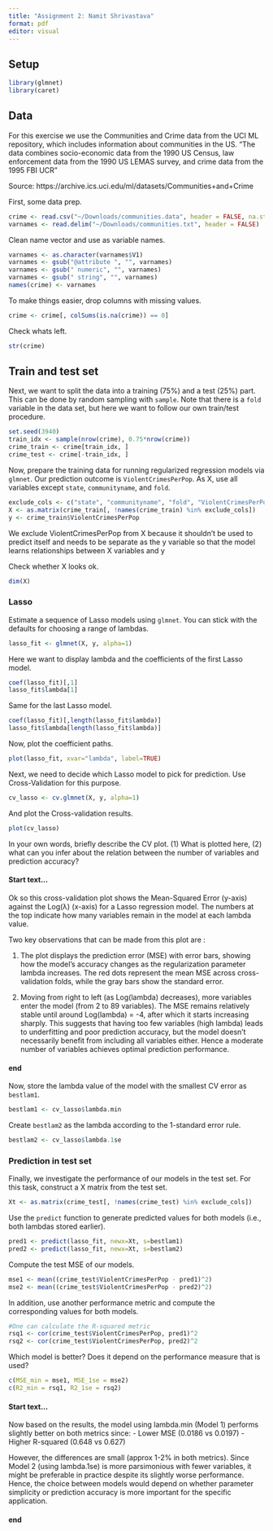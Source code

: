 ```yaml
---
title: "Assignment 2: Namit Shrivastava"
format: pdf
editor: visual
---
```


## Setup

```r
library(glmnet)
library(caret)
```

## Data

For this exercise we use the Communities and Crime data from the UCI ML repository, which includes information about communities in the US. "The data combines socio-economic data from the 1990 US Census, law enforcement data from the 1990 US LEMAS survey, and crime data from the 1995 FBI UCR"

Source: https://archive.ics.uci.edu/ml/datasets/Communities+and+Crime

First, some data prep.

```r
crime <- read.csv("~/Downloads/communities.data", header = FALSE, na.strings = "?")
varnames <- read.delim("~/Downloads/communities.txt", header = FALSE)
```

Clean name vector and use as variable names.

```r
varnames <- as.character(varnames$V1)
varnames <- gsub("@attribute ", "", varnames)
varnames <- gsub(" numeric", "", varnames)
varnames <- gsub(" string", "", varnames)
names(crime) <- varnames
```

To make things easier, drop columns with missing values.

```r
crime <- crime[, colSums(is.na(crime)) == 0]
```

Check whats left.

```r
str(crime)
```

## Train and test set

Next, we want to split the data into a training (75%) and a test (25%) part. This can be done by random sampling with `sample`. Note that there is a `fold` variable in the data set, but here we want to follow our own train/test procedure.

```r
set.seed(3940)
train_idx <- sample(nrow(crime), 0.75*nrow(crime))
crime_train <- crime[train_idx, ]
crime_test <- crime[-train_idx, ]
```

Now, prepare the training data for running regularized regression models via `glmnet`. Our prediction outcome is `ViolentCrimesPerPop`. As X, use all variables except `state`, `communityname`, and `fold`. 

```r
exclude_cols <- c("state", "communityname", "fold", "ViolentCrimesPerPop")
X <- as.matrix(crime_train[, !names(crime_train) %in% exclude_cols])
y <- crime_train$ViolentCrimesPerPop
```

We exclude ViolentCrimesPerPop from X because it shouldn't be used to predict itself and needs to be separate as the y variable so that the model learns relationships between X variables and y

Check whether X looks ok.

```r
dim(X)
```

### Lasso

Estimate a sequence of Lasso models using `glmnet`. You can stick with the defaults for choosing a range of lambdas.

```r
lasso_fit <- glmnet(X, y, alpha=1)
```

Here we want to display lambda and the coefficients of the first Lasso model.
```r
coef(lasso_fit)[,1]
lasso_fit$lambda[1]
```

Same for the last Lasso model.

```r
coef(lasso_fit)[,length(lasso_fit$lambda)]
lasso_fit$lambda[length(lasso_fit$lambda)]
```

Now, plot the coefficient paths.

```r
plot(lasso_fit, xvar="lambda", label=TRUE)
```

Next, we need to decide which Lasso model to pick for prediction. Use Cross-Validation for this purpose.

```r
cv_lasso <- cv.glmnet(X, y, alpha=1)
```

And plot the Cross-validation results.

```r
plot(cv_lasso)
```

In your own words, briefly describe the CV plot. (1) What is plotted here, (2) what can you infer about the relation between the number of variables and prediction accuracy? 

#### Start text...

Ok so this cross-validation plot shows the Mean-Squared Error (y-axis) against the Log(λ) (x-axis) for a Lasso regression model. The numbers at the top indicate how many variables remain in the model at each lambda value.

Two key observations that can be made from this plot are :

1. The plot displays the prediction error (MSE) with error bars, showing how the model's accuracy changes as the regularization parameter lambda increases. The red dots represent the mean MSE across cross-validation folds, while the gray bars show the standard error.

2. Moving from right to left (as Log(lambda) decreases), more variables enter the model (from 2 to 89 variables). The MSE remains relatively stable until around Log(lambda) = -4, after which it starts increasing sharply. This suggests that having too few variables (high lambda) leads to underfitting and poor prediction accuracy, but the model doesn't necessarily benefit from including all variables either. Hence a moderate number of variables achieves optimal prediction performance.

#### end

Now, store the lambda value of the model with the smallest CV error as `bestlam1`.

```r
bestlam1 <- cv_lasso$lambda.min
```

Create `bestlam2` as the lambda according to the 1-standard error rule.

```r
bestlam2 <- cv_lasso$lambda.1se
```

### Prediction in test set

Finally, we investigate the performance of our models in the test set. For this task, construct a X matrix from the test set.

```r
Xt <- as.matrix(crime_test[, !names(crime_test) %in% exclude_cols])
```

Use the `predict` function to generate predicted values for both models (i.e., both lambdas stored earlier).

```r
pred1 <- predict(lasso_fit, newx=Xt, s=bestlam1)
pred2 <- predict(lasso_fit, newx=Xt, s=bestlam2)
```

Compute the test MSE of our models.

```r
mse1 <- mean((crime_test$ViolentCrimesPerPop - pred1)^2)
mse2 <- mean((crime_test$ViolentCrimesPerPop - pred2)^2)
```

In addition, use another performance metric and compute the corresponding values for both models.

```r
#One can calculate the R-squared metric
rsq1 <- cor(crime_test$ViolentCrimesPerPop, pred1)^2
rsq2 <- cor(crime_test$ViolentCrimesPerPop, pred2)^2
```

Which model is better? Does it depend on the performance measure that is used?

```r
c(MSE_min = mse1, MSE_1se = mse2)
c(R2_min = rsq1, R2_1se = rsq2)
```

#### Start text...

Now based on the results, the model using lambda.min (Model 1) performs slightly better on both metrics since:
- Lower MSE (0.0186 vs 0.0197)
- Higher R-squared (0.648 vs 0.627)

However, the differences are small (approx 1-2% in both metrics). Since Model 2 (using lambda.1se) is more parsimonious with fewer variables, it might be preferable in practice despite its slightly worse performance. Hence, the choice between models would depend on whether parameter simplicity or prediction accuracy is more important for the specific application.

#### end
